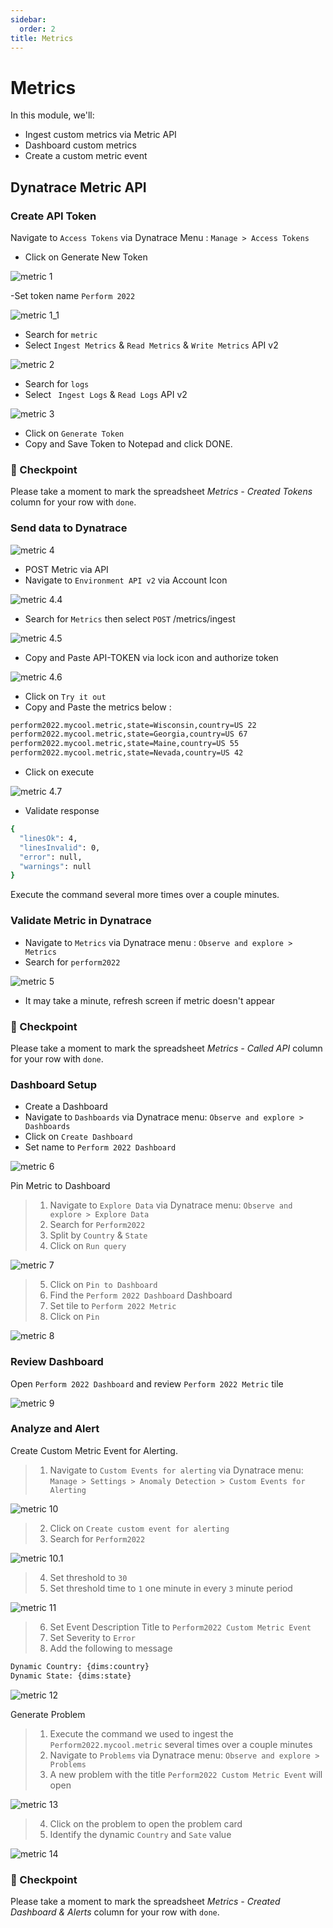---
sidebar:
  order: 2
title: Metrics
---

# Metrics

In this module, we'll:

- Ingest custom metrics via Metric API
- Dashboard custom metrics
- Create a custom metric event

## Dynatrace Metric API

### Create API Token

Navigate to `Access Tokens` via Dynatrace Menu : `Manage > Access Tokens`

- Click on Generate New Token

![metric 1](/src/assets/img/metric_1.png)

-Set token name `Perform 2022`

![metric 1_1](/src/assets/img/metric_1_1.png)

- Search for `metric`
- Select `Ingest Metrics` & `Read Metrics` & `Write Metrics` API v2

![metric 2](/src/assets/img/metric_2.png)

- Search for `logs`
- Select ` Ingest Logs` & `Read Logs` API v2

![metric 3](/src/assets/img/metric_3.png)

- Click on `Generate Token`
- Copy and Save Token to Notepad and click DONE.

### :checkered_flag: Checkpoint

Please take a moment to mark the spreadsheet _Metrics - Created Tokens_ column for your row with `done`.

### Send data to Dynatrace

![metric 4](/src/assets/img/metric_4.png)

- POST Metric via API
- Navigate to `Environment API v2` via Account Icon

![metric 4.4](/src/assets/img/metric_4.4.png)

- Search for `Metrics` then select `POST` /metrics/ingest

![metric 4.5](/src/assets/img/metric_4.5.png)

- Copy and Paste API-TOKEN via lock icon and authorize token

![metric 4.6](/src/assets/img/metric_4.6.png)

- Click on `Try it out`
- Copy and Paste the metrics below :

```bash
perform2022.mycool.metric,state=Wisconsin,country=US 22
perform2022.mycool.metric,state=Georgia,country=US 67
perform2022.mycool.metric,state=Maine,country=US 55
perform2022.mycool.metric,state=Nevada,country=US 42
```

- Click on execute

![metric 4.7](/src/assets/img/metric_4.7.png)

- Validate response

```bash
{
  "linesOk": 4,
  "linesInvalid": 0,
  "error": null,
  "warnings": null
}
```

Execute the command several more times over a couple minutes.

### Validate Metric in Dynatrace

- Navigate to `Metrics` via Dynatrace menu : `Observe and explore > Metrics`
- Search for `perform2022`

![metric 5](/src/assets/img/metric_5.png)

- It may take a minute, refresh screen if metric doesn't appear

### :checkered_flag: Checkpoint

Please take a moment to mark the spreadsheet _Metrics - Called API_ column for your row with `done`.

### Dashboard Setup

- Create a Dashboard
- Navigate to `Dashboards` via Dynatrace menu: `Observe and explore > Dashboards`
- Click on `Create Dashboard`
- Set name to `Perform 2022 Dashboard`

![metric 6](/src/assets/img/metric_6.png)

Pin Metric to Dashboard

> 1. Navigate to `Explore Data` via Dynatrace menu: `Observe and explore > Explore Data`
> 2. Search for `Perform2022`
> 3. Split by `Country` & `State`
> 4. Click on `Run query`

![metric 7](/src/assets/img/metric_7.png)

> 5. Click on `Pin to Dashboard`
> 6. Find the `Perform 2022 Dashboard` Dashboard
> 7. Set tile to `Perform 2022 Metric`
> 8. Click on `Pin`

![metric 8](/src/assets/img/metric_8.png)

### Review Dashboard

Open `Perform 2022 Dashboard` and review `Perform 2022 Metric` tile

![metric 9](/src/assets/img/metric_9.png)

### Analyze and Alert

Create Custom Metric Event for Alerting.

> 1. Navigate to `Custom Events for alerting` via Dynatrace menu: `Manage > Settings > Anomaly Detection > Custom Events for Alerting`

![metric 10](/src/assets/img/metric_10.png)

> 2. Click on `Create custom event for alerting`
> 3. Search for `Perform2022`

![metric 10.1](/src/assets/img/metric_10.1.png)

> 4. Set threshold to `30`
> 5. Set threshold time to `1` one minute in every `3` minute period

![metric 11](/src/assets/img/metric_11.png)

> 6. Set Event Description Title to `Perform2022 Custom Metric Event`
> 7. Set Severity to `Error`
> 8. Add the following to message

```bash
Dynamic Country: {dims:country}
Dynamic State: {dims:state}
```

![metric 12](/src/assets/img/metric_12.png)

Generate Problem

> 1. Execute the command we used to ingest the `Perform2022.mycool.metric` several times over a couple minutes
> 2. Navigate to `Problems` via Dynatrace menu: `Observe and explore > Problems`
> 3. A new problem with the title `Perform2022 Custom Metric Event` will open

![metric 13](/src/assets/img/metric_13.png)

> 4. Click on the problem to open the problem card
> 5. Identify the dynamic `Country` and `Sate` value

![metric 14](/src/assets/img/metric_14.png)

### :checkered_flag: Checkpoint

Please take a moment to mark the spreadsheet _Metrics - Created Dashboard & Alerts_ column for your row with `done`.

